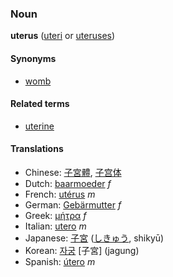 ===Noun===
'''uterus''' ([[uteri]] or [[uteruses]])

====Synonyms====
*[[womb]]

====Related terms====
*[[uterine]]

====Translations====
*Chinese: [[子宮體]], [[子宫体]]
*Dutch: [[baarmoeder]] ''f''
*French: [[utérus]] ''m''
*German: [[Gebärmutter]] ''f''
*Greek: [[μήτρα]] ''f''
*Italian: [[utero]] ''m''
*Japanese: [[子宮]] ([[しきゅう]], shikyū)
*Korean: [[자궁]] [子宮] (jagung)
*Spanish: [[útero]] ''m''